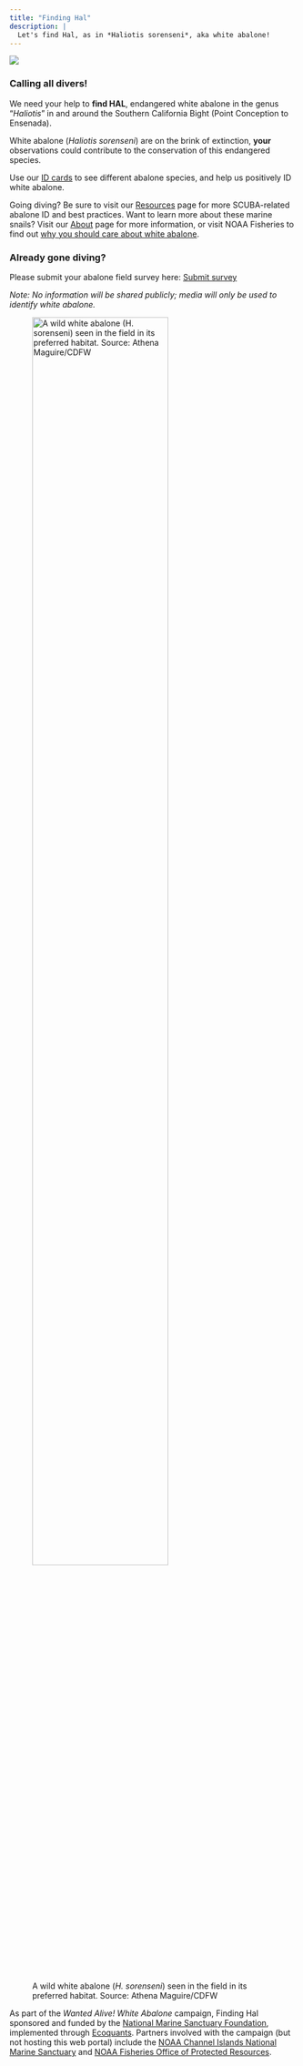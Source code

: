 ```yaml
---
title: "Finding Hal"
description: |
  Let's find Hal, as in *Haliotis sorenseni*, aka white abalone!
---
```

![](./images/banner.jpg)


### Calling all divers!

We need your help to **find HAL**, endangered
white abalone in the genus "*Haliotis*" in and around the Southern California Bight (Point Conception to Ensenada).

White abalone (*Haliotis sorenseni*) are on the brink of extinction, **your** observations could contribute to the conservation of this endangered species.

Use our [ID cards](cards.html) to see different abalone species, and help us positively ID white abalone. 

Going diving? Be sure to visit our [Resources](resources.html) page for more SCUBA-related abalone ID and best practices. Want to learn more about these marine snails? Visit our [About](about.html) page for more information, or visit NOAA Fisheries to find out [why you should care about white abalone](https://www.fisheries.noaa.gov/feature-story/white-abalone-why-you-should-care-about-critter). 


### Already gone diving? {#submit}

Please submit your abalone field survey here: 
<a
class="btn btn-primary fa fa-paper-plane"
href="https://forms.gle/7ES7mD9mbVvvCtKX9" target="_blank"> Submit survey</a>

*Note: No information will be shared publicly; media will only be used to identify white abalone.*

![A wild white abalone (*H. sorenseni*) seen in the field in its preferred habitat. Source: Athena Maguire/CDFW](./images/wild_white.jpg){width=75%}


As part of the *Wanted Alive! White Abalone* campaign, Finding Hal sponsored and funded by the [National Marine Sanctuary Foundation](https://marinesanctuary.org/), implemented through [Ecoquants](https://ecoquants.com/). Partners involved with the campaign (but not hosting this web portal) include the [NOAA Channel Islands National Marine Sanctuary](http://channelislands.noaa.gov/) and [NOAA Fisheries Office of Protected Resources](https://www.fisheries.noaa.gov/about/office-protected-resources).